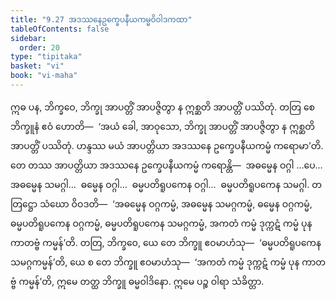 ```yaml
---
title: "9.27 အဒဿနေဥက္ခေပနီယကမ္မဝိဝါဒကထာ"
tableOfContents: false
sidebar:
  order: 20
type: "tipitaka"
basket: "vi"
book: "vi-maha"
---
```



<DynamicBreadcrumb />

<Division number="437" book="vi-maha">

<Paragraph number="1883" book="vi-maha">
ဣဓ ပန, ဘိက္ခဝေ, ဘိက္ခု အာပတ္တိံ အာပဇ္ဇိတွာ န ဣစ္ဆတိ အာပတ္တိံ ပဿိတုံ. တတြ စေ ဘိက္ခူနံ ဧဝံ ဟောတိ—  ‘အယံ ခေါ, အာဝုသော, ဘိက္ခု အာပတ္တိံ အာပဇ္ဇိတွာ န ဣစ္ဆတိ အာပတ္တိံ ပဿိတုံ. ဟန္ဒဿ မယံ အာပတ္တိယာ အဒဿနေ ဥက္ခေပနီယကမ္မံ ကရောမာ’တိ. တေ တဿ အာပတ္တိယာ အဒဿနေ ဥက္ခေပနီယကမ္မံ ကရောန္တိ—  အဓမ္မေန ဝဂ္ဂါ …ပေ…  အဓမ္မေန သမဂ္ဂါ…  ဓမ္မေန ဝဂ္ဂါ…  ဓမ္မပတိရူပကေန ဝဂ္ဂါ…  ဓမ္မပတိရူပကေန သမဂ္ဂါ. တတြဋ္ဌော သံဃော ဝိဝဒတိ—  ‘အဓမ္မေန ဝဂ္ဂကမ္မံ, အဓမ္မေန သမဂ္ဂကမ္မံ, ဓမ္မေန ဝဂ္ဂကမ္မံ, ဓမ္မပတိရူပကေန ဝဂ္ဂကမ္မံ, ဓမ္မပတိရူပကေန သမဂ္ဂကမ္မံ, အကတံ ကမ္မံ ဒုက္ကဋံ ကမ္မံ ပုန ကာတဗ္ဗံ ကမ္မန်’တိ. တတြ, ဘိက္ခဝေ, ယေ တေ ဘိက္ခူ ဧဝမာဟံသု—  ‘ဓမ္မပတိရူပကေန သမဂ္ဂကမ္မန်’တိ, ယေ စ တေ ဘိက္ခူ ဧဝမာဟံသု—  ‘အကတံ ကမ္မံ ဒုက္ကဋံ ကမ္မံ ပုန ကာတဗ္ဗံ ကမ္မန်’တိ, ဣမေ တတ္ထ ဘိက္ခူ ဓမ္မဝါဒိနော. ဣမေ ပဉ္စ ဝါရာ သံခိတ္တာ.
</Paragraph>
</Division>